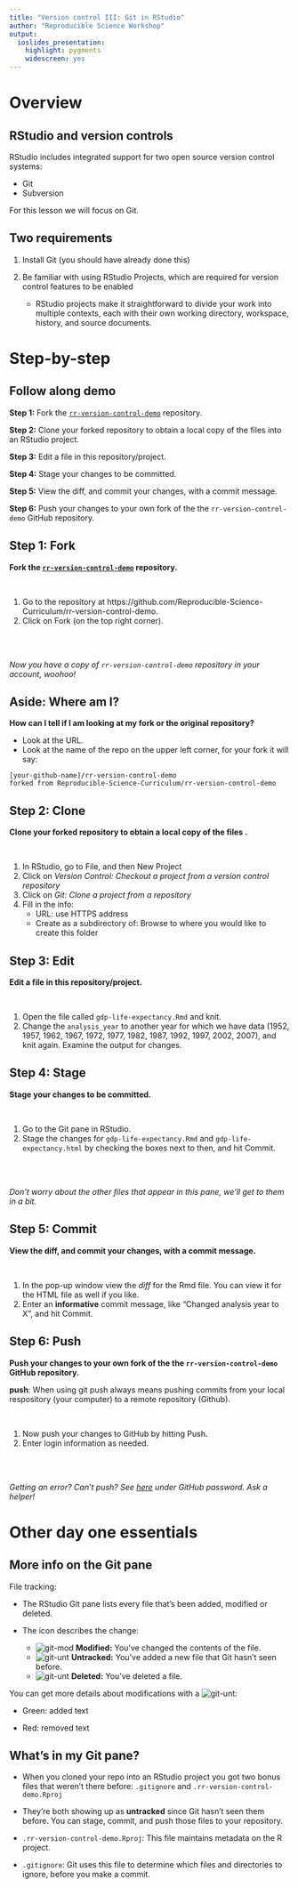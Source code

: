 ```yaml
---
title: "Version control III: Git in RStudio"
author: "Reproducible Science Workshop"
output:
  ioslides_presentation:
    highlight: pygments
    widescreen: yes
---
```


# Overview

## RStudio and version controls

RStudio includes integrated support for two open source version control systems:

- Git
- Subversion

For this lesson we will focus on Git.

## Two requirements

1. Install Git (you should have already done this)

2. Be familiar with using RStudio Projects, which are required for version control features to be enabled
    - RStudio projects make it straightforward to divide your work into multiple contexts, each with their own working directory, workspace, history, and source documents.

# Step-by-step

## Follow along demo

**Step 1:** Fork the [`rr-version-control-demo`](https://github.com/Reproducible-Science-Curriculum/rr-version-control-demo) repository.

**Step 2:** Clone your forked repository to obtain a local copy of the files into an RStudio project.

**Step 3:** Edit a file in this repository/project.

**Step 4:** Stage your changes to be committed.

**Step 5:** View the diff, and commit your changes, with a commit message.

**Step 6:** Push your changes to your own fork of the the `rr-version-control-demo` GitHub repository.

## Step 1: Fork

**Fork the [`rr-version-control-demo`](https://github.com/Reproducible-Science-Curriculum/rr-version-control-demo) repository.**

<br>

1. Go to the repository at https://github.com/Reproducible-Science-Curriculum/rr-version-control-demo.
2. Click on Fork (on the top right corner).

<br><br>

*Now you have a copy of `rr-version-control-demo` repository in your account, woohoo!*

## Aside: Where am I?

**How can I tell if I am looking at my fork or the original repository?**

- Look at the URL.
- Look at the name of the repo on the upper left corner, for your fork it will say:

~~~
[your-github-name]/rr-version-control-demo
forked from Reproducible-Science-Curriculum/rr-version-control-demo
~~~

## Step 2: Clone

**Clone your forked repository to obtain a local copy of the files .**

<br>

1. In RStudio, go to File, and then New Project
2. Click on *Version Control: Checkout a project from a version control repository*
3. Click on *Git: Clone a project from a repository*
4. Fill in the info:
    - URL: use HTTPS address
    - Create as a subdirectory of: Browse to where you would like to create this folder
        
        
## Step 3: Edit

**Edit a file in this repository/project.**

<br>

1. Open the file called `gdp-life-expectancy.Rmd` and knit.
2. Change the `analysis_year` to another year for which we have data (1952, 1957, 1962, 1967, 1972, 1977, 1982, 1987, 1992, 1997, 2002, 2007), and knit again. Examine the output for changes.


## Step 4: Stage

**Stage your changes to be committed.**

<br>

1. Go to the Git pane in RStudio.
2. Stage the changes for `gdp-life-expectancy.Rmd` and `gdp-life-expectancy.html` by checking the boxes next to then, and hit Commit.

<br><br>

*Don't worry about the other files that appear in this pane, we'll get to them in a bit.*

## Step 5: Commit

**View the diff, and commit your changes, with a commit message.**

<br>

1. In the pop-up window view the *diff* for the Rmd file. You can view it for the HTML file as well if you like.
2. Enter an **informative** commit message, like "Changed analysis year to X", and hit Commit.

## Step 6: Push

**Push your changes to your own fork of the the `rr-version-control-demo` GitHub repository.**

**push**: When using git push always means pushing commits from your local respository (your computer) to a remote repository (Github).

<br>

1. Now push your changes to GitHub by hitting Push.
2. Enter login information as needed.

<br><br>

*Getting an error? Can't push? See [here](https://github.com/jennybc/stat540_2014/blob/master/seminars/seminar92_git.md) under GitHub password. Ask a helper!*

# Other day one essentials

## More info on the Git pane

File tracking:

- The RStudio Git pane lists every file that’s been added, modified or deleted. 

- The icon describes the change:
    + ![git-mod](fig/rstudio-git-modified.png) **Modified:** You've changed the contents of the file.
    + ![git-unt](fig/rstudio-git-unknown.png) **Untracked:** You've added a new file that Git hasn't seen before.
    + ![git-unt](fig/rstudio-git-deleted.png) **Deleted:** You've deleted a file.

You can get more details about modifications with a ![git-unt](fig/rstudio-git-diff.png):

- Green: added text

- Red: removed text

## What's in my Git pane?

- When you cloned your repo into an RStudio project you got two bonus files that weren't there before: `.gitignore` and `.rr-version-control-demo.Rproj`

- They're both showing up as **untracked** since Git hasn't seen them before. You can stage, commit, and push those files to your repository.

- `.rr-version-control-demo.Rproj`: This file maintains metadata on the R project.

- `.gitignore`: Git uses this file to determine which files and directories to ignore, before you make a commit.